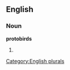==English==

===Noun===
'''protobirds'''

# {{plural of|[[protobird]]}}

[[Category:English plurals]]